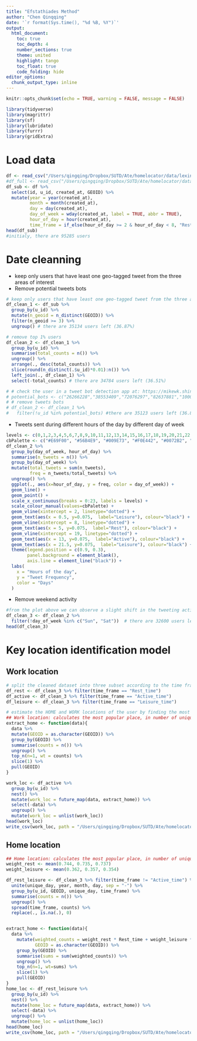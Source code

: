 ```yaml
---
title: "Efstathiades Method"
author: "Chen Qinqqing"
date: '`r format(Sys.time(), "%d %B, %Y")`'
output: 
  html_document:
    toc: true 
    toc_depth: 4  
    number_sections: true  
    theme: united  
    highlight: tango  
    toc_float: true   
    code_folding: hide
editor_options: 
  chunk_output_type: inline
---
```


```r
knitr::opts_chunk$set(echo = TRUE, warning = FALSE, message = FALSE)
```

```r
library(tidyverse)
library(magrittr)
library(sf)
library(lubridate)
library(furrr)
library(gridExtra)
```

# Load data
```r
df <- read_csv("/Users/qingqing/Dropbox/SUTD/Ate/homelocator/data/lexington-with-GEOID-2012-2017.csv") 
#df_full <- read_csv("/Users/qingqing/Dropbox/SUTD/Ate/homelocator/data/lexington_tweets_2012_2018.csv")
df_sub <- df %>% 
  select(id, u_id, created_at, GEOID) %>% 
  mutate(year = year(created_at), 
         month = month(created_at),
         day = day(created_at),
         day_of_week = wday(created_at, label = TRUE, abbr = TRUE),
         hour_of_day = hour(created_at), 
         time_frame = if_else(hour_of_day >= 2 & hour_of_day < 8, "Rest_time", if_else(hour_of_day >= 8 & hour_of_day < 19, "Active_time", "Leisure_time"))) 
head(df_sub)
#initialy, there are 95285 users 
```

# Date cleanning 
- keep only users that have least one geo-tagged tweet from the three areas of interest
- Remove potential tweets bots
```r
# keep only users that have least one geo-tagged tweet from the three areas of interest
df_clean_1 <- df_sub %>% 
  group_by(u_id) %>% 
  mutate(n_geoid = n_distinct(GEOID)) %>% 
  filter(n_geoid >= 3) %>% 
  ungroup() # there are 35134 users left (36.87%)

# remove top 1% users 
df_clean_2 <- df_clean_1 %>% 
  group_by(u_id) %>% 
  summarise(total_counts = n()) %>% 
  ungroup() %>% 
  arrange(., desc(total_counts)) %>% 
  slice(round(n_distinct(.$u_id)*0.01):n()) %>% 
  left_join(., df_clean_1) %>% 
  select(-total_counts) # there are 34784 users left (36.51%)

# # check the user in a tweet bot detection app at: https://mikewk.shinyapps.io/botornot/
# potential_bots <- c("26266228","38553409","72076297","82637881","100008156","120647835","149017440","263529400","562979837","703914774","1833989910") # those users has high probability of bot return from the app
# # remove tweets bots 
# df_clean_2 <- df_clean_1 %>% 
#   filter(!u_id %in% potential_bots) #there are 35123 users left (36.86%)
```

- Tweets sent during different hours of the day by different day of week 
```r
levels <- c(0,1,2,3,4,5,6,7,8,9,10,11,12,13,14,15,16,17,18,19,20,21,22,23)
cbPalette <- c("#E69F00", "#56B4E9", "#009E73", "#F0E442", "#0072B2", "#D55E00", "#CC79A7")
df_clean_2 %>% 
  group_by(day_of_week, hour_of_day) %>% 
  summarise(n_tweets = n()) %>% 
  group_by(day_of_week) %>% 
  mutate(total_tweets = sum(n_tweets), 
         freq = n_tweets/total_tweets) %>% 
  ungroup() %>% 
  ggplot(., aes(x=hour_of_day, y = freq, color = day_of_week)) +
  geom_line() + 
  geom_point() +
  scale_x_continuous(breaks = 0:23, labels = levels) +
  scale_colour_manual(values=cbPalette) + 
  geom_vline(xintercept = 2, linetype="dotted") + 
  geom_text(aes(x = 0.5, y=0.075,  label="Leisure"), colour="black") + 
  geom_vline(xintercept = 8, linetype="dotted") + 
  geom_text(aes(x = 5, y=0.075,  label="Rest"), colour="black") + 
  geom_vline(xintercept = 19, linetype="dotted") + 
  geom_text(aes(x = 13, y=0.075,  label="Active"), colour="black") + 
  geom_text(aes(x = 21.5, y=0.075,  label="Leisure"), colour="black") + 
  theme(legend.position = c(0.9, 0.3),
        panel.background = element_blank(),
        axis.line = element_line("black")) + 
  labs(
    x = "Hours of the day", 
    y = "Tweet Frequency", 
    color = "Days"
  )
```

- Remove weekend activity
```r
#from the plot above we can observe a slight shift in the tweeting activity of the users during weekends, as comapred to weekdays. Due to the observation, we decide to ignore weekend activity when searching for the user's home and work location.
df_clean_3 <- df_clean_2 %>% 
  filter(!day_of_week %in% c("Sun", "Sat"))  # there are 32600 users left (34.21%)
head(df_clean_3)
```

# Key location identification model 
## Work location 
```r
# split the cleaned dataset into three subset according to the time frame 
df_rest <- df_clean_3 %>% filter(time_frame == "Rest_time")
df_active <- df_clean_3 %>% filter(time_frame == "Active_time")
df_leisure <- df_clean_3 %>% filter(time_frame == "Leisure_time")

# estimate the HOME and WORK locations of the user by finding the most "POPULAR" location during "non-working" (rest tiem & leisure time) and "working" (active) hours, respectively
## Work location: calculates the most popular place, in number of unique days, among all the places the user tweeted during the Active timeframe 
extract_home <- function(data){
  data %>%
  mutate(GEOID = as.character(GEOID)) %>% 
  group_by(GEOID) %>% 
  summarise(counts = n()) %>% 
  ungroup() %>% 
  top_n(n=1, wt = counts) %>% 
  slice(1) %>% 
  pull(GEOID) 
}

work_loc <- df_active %>% 
  group_by(u_id) %>% 
  nest() %>% 
  mutate(work_loc = future_map(data, extract_home)) %>% 
  select(-data) %>% 
  ungroup() %>% 
  mutate(work_loc = unlist(work_loc))
head(work_loc)
write_csv(work_loc, path = "/Users/qingqing/Dropbox/SUTD/Ate/homelocator/comparison/result_efstathiades_workloc.csv")
```

## Home location 
```r
## Home location: calculates the most popular place, in number of unique days, among all the places the user tweeted during both the rest time and leisure timeframe; And users tweet from Home with higher probability during rest time, so apply a different weight Wr to the popularity of a place if the tweet is included in rest time, and Wl if the tweet is included in Leisute time; calculate the weights by estimating the average, amongst all users, fraction of tweets from the home location over the total number of tweets during the two different timeframes.
weight_rest <- mean(0.744, 0.735, 0.737)
weight_leisure <- mean(0.362, 0.357, 0.354)

df_rest_leisure <- df_clean_3 %>% filter(time_frame != "Active_time") %>% 
  unite(unique_day, year, month, day, sep = "-") %>% 
  group_by(u_id, GEOID, unique_day, time_frame) %>% 
  summarise(counts = n()) %>% 
  ungroup() %>% 
  spread(time_frame, counts) %>% 
  replace(., is.na(.), 0)


extract_home <- function(data){
  data %>% 
    mutate(weighted_counts = weight_rest * Rest_time + weight_leisure * Leisure_time,
           GEOID = as.character(GEOID)) %>% 
    group_by(GEOID) %>% 
    summarise(sums = sum(weighted_counts)) %>% 
    ungroup() %>% 
    top_n(n=1, wt=sums) %>% 
    slice(1) %>% 
    pull(GEOID)
}
home_loc <- df_rest_leisure %>% 
  group_by(u_id) %>% 
  nest() %>% 
  mutate(home_loc = future_map(data, extract_home)) %>% 
  select(-data) %>% 
  ungroup() %>% 
  mutate(home_loc = unlist(home_loc))
head(home_loc)
write_csv(home_loc, path = "/Users/qingqing/Dropbox/SUTD/Ate/homelocator/comparison/result_efstathiades_homeloc.csv")
```























